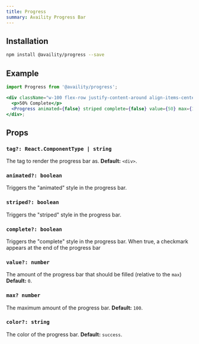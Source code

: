```yaml
---
title: Progress
summary: Availity Progress Bar
---
```


## Installation

```bash
npm install @availity/progress --save
```

## Example

```jsx
import Progress from '@availity/progress';

<div className="w-100 flex-row justify-content-around align-items-center">
  <p>50% Complete</p>
  <Progress animated={false} striped complete={false} value={50} max={100} />
</div>;
```

## Props

### `tag?: React.ComponentType | string`

The tag to render the progress bar as. **Default:** `<div>`.

### `animated?: boolean`

Triggers the "animated" style in the progress bar.

### `striped?: boolean`

Triggers the "striped" style in the progress bar.

### `complete?: boolean`

Triggers the "complete" style in the progress bar. When true, a checkmark appears at the end of the progress bar

### `value?: number`

The amount of the progress bar that should be filled (relative to the `max`) **Default:** `0`.

### `max? number`

The maximum amount of the progress bar. **Default:** `100`.

### `color?: string`

The color of the progress bar. **Default:** `success`.

